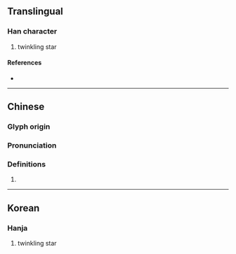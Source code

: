 {{character info}}
==Translingual==

===Han character===
{{Han char|rn=72|rad=日|as=11|sn=15|four=|canj=AQJM,AQJS|ids=⿰日彗}}

# twinkling star

====References====
* {{Han ref|kx=0499.280|dkj=14135|dj=0868.340|hdz=21532.010|uh=66B3|ud=26291}}

----

==Chinese==
{{zh-forms}}

===Glyph origin===
{{Han etym}}

===Pronunciation===
{{zh-pron
|m=huì
|c=wai3
|mc=y
|oc=y
|cat=
}}

===Definitions===
{{zh-hanzi}}

# {{rfdef|zh}}

----

==Korean==

===Hanja===
{{ko-hanja|hangeul=혜|eumhun=반짝일|rv=hye|mr=hye|y=hyey}}

# twinkling star